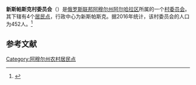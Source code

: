 {{Infobox Settlement
| official_name = 新斯帕斯克村委员会
| native_name = Новоспасский сельсовет
| settlement_type = [[村委员会|村委员会]]
| subdivision_type = [[国家|国家]]
| subdivision_type1 = [[俄罗斯行政区划|州]]
| subdivision_type2 = [[区_(苏联)|区]]
| subdivision_name = {{RUS}}
| subdivision_name1 = [[阿穆尔州|阿穆尔州]]
| subdivision_name2 = [[阿尔哈拉区|阿尔哈拉区]]
| seat_type = 行政中心
| seat = 新斯帕斯克
| population_as_of=2016
| population_footnotes = <ref name=amurstat />
| population_total = 452
| coordinates_display = inline,title
| latd = 49 | latm = 39 | lats = 07 | latNS = N
| longd = 129 | longm = 47 | longs = 00 | longEW = E
| timezone = [[雅库茨克时间|MSK+6]]
| utc_offset = +9
| blank_name = [[俄罗斯市政土地区划代码|OKTMO编码]]
| blank_info = [http://classif.spb.ru/classificators/view/tma.php?st=A&kr=1&kod=10605452 10605452]
}}
'''新斯帕斯克村委员会'''（{{lang-ru|Новоспасский сельсовет}}）是[[俄罗斯联邦|俄罗斯联邦]][[阿穆尔州|阿穆尔州]][[阿尔哈拉区|阿尔哈拉区]]所属的一个[[村委员会|村委员会]]。其下辖有4个[[居民点|居民点]]，行政中心为新斯帕斯克。据2016年统计，该村委员会的人口为452人。<ref name=amurstat>{{cite web |url=http://amurstat.gks.ru/wps/wcm/connect/rosstat_ts/amurstat/resources/d600c10043769f3eb9effbdd898fc419/07_1_4.htm |title=Оценка численности населения по городским округам, муниципальным районам, городским и сельским поселениям Амурской области на 1 января 2016 года |language=ru |accessdate=2016-04-21 |archiveurl=https://www.webcitation.org/6gvsqa6qi?url=http://amurstat.gks.ru/wps/wcm/connect/rosstat_ts/amurstat/resources/d600c10043769f3eb9effbdd898fc419/07_1_4.htm |archivedate=2016-04-21 |deadurl=yes }}</ref>

== 参考文献 ==
{{reflist}}

{{Russia-stub}}

[[Category:阿穆尔州农村居民点|Category:阿穆尔州农村居民点]]